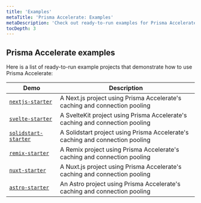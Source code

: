 ```yaml
---
title: 'Examples'
metaTitle: 'Prisma Accelerate: Examples'
metaDescription: 'Check out ready-to-run examples for Prisma Accelerate.'
tocDepth: 3
---
```


## Prisma Accelerate examples

Here is a list of ready-to-run example projects that demonstrate how to use Prisma Accelerate:

| Demo                                            | Description                                                                |
| ----------------------------------------------- | -------------------------------------------------------------------------- |
| [`nextjs-starter`](./accelerate/nextjs-starter) | A Next.js project using Prisma Accelerate's caching and connection pooling |
| [`svelte-starter`](./accelerate/svelte-starter/) | A SvelteKit project using Prisma Accelerate's caching and connection pooling |
| [`solidstart-starter`](./accelerate/solidstart-starter/) | A Solidstart project using Prisma Accelerate's caching and connection pooling |
| [`remix-starter`](./accelerate/remix-starter/) | A Remix project using Prisma Accelerate's caching and connection pooling |
| [`nuxt-starter`](./accelerate/nuxtjs-starter/) | A Nuxt.js project using Prisma Accelerate's caching and connection pooling |
| [`astro-starter`](./accelerate/astro-starter/) | An Astro project using Prisma Accelerate's caching and connection pooling |


